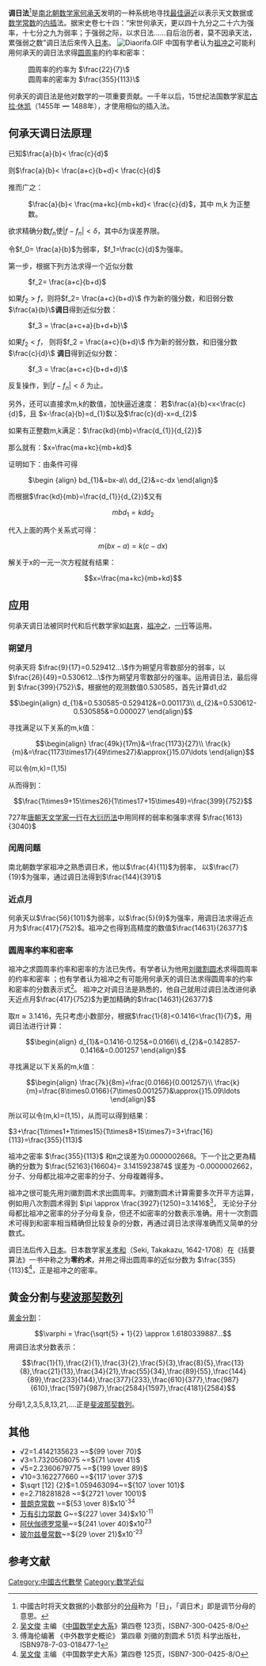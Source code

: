 '''调日法'''<ref>中國古时将天文数据的小数部分的[[分母|分母]]称为「日」，「调日术」即是调节分母的意思。</ref>是[[南北朝|南北朝]][[数学家|数学家]][[何承天_(南朝)|何承天]]发明的一种系统地寻找[[最佳逼近|最佳逼近]]以表示天文数据或[[数学常数|数学常数]]的[[内插|内插]]法。据宋史卷七十四：“宋世何承天，更以四十九分之二十六为强率，十七分之九为弱率；于强弱之际，以求日法……自后治历者，莫不因承天法，累强弱之数”调日法后來传入[[日本|日本]]。
[[File:Diaorifa.GIF|thumb]]
中国有学者认为[[祖冲之|祖冲之]]可能利用何承天的调日法求得[[圆周率|圆周率]]的约率和密率：
:圆周率的约率为 <math> \frac{22}{7}\ </math>
:圆周率的密率为 <math> \frac{355}{113}\ </math>

何承天的调日法是他对数学的一项重要贡献。一千年以后，15世纪法国数学家[[尼古拉·休凯|尼古拉·休凯]]（1455年 ━ 1488年），才使用相似的插入法。

==何承天调日法原理==
已知<math> \frac{a}{b}< \frac{c}{d} </math>

则<math> \frac{a}{b}< \frac{a+c}{b+d}< \frac{c}{d}</math> 

推而广之：
: <math> \frac{a}{b}< \frac{ma+kc}{mb+kd}< \frac{c}{d}</math>，其中 m,k 为正整数。 

欲求精确分数<math>f_n</math>使<math>|f-f_n|<\delta</math>，其中<math>\delta</math>为误差界限。

令<math>f_0= \frac{a}{b} </math>为弱率，<math>f_1=\frac{c}{d} </math>为强率。

第一步，根据下列方法求得一个近似分数

: <math>f_2= \frac{a+c}{b+d} </math> 

如果<math>f_2>f</math>，则将<math>f_2= \frac{a+c}{b+d}\ </math> 作为新的强分数，和旧弱分数 <math>\frac{a}{b}\ </math>'''调日'''得到近似分数：

: <math>f_3 = \frac{a+c+a}{b+d+b}\ </math>

如果<math>f_2<f</math>， 则将<math> f_2 = \frac{a+c}{b+d}\ </math> 作为新的弱分数，和旧强分数 <math> \frac{c}{d}\ </math> '''调日'''得到近似分数：

: <math>f_3 = \frac{a+c+c}{b+d+d}\ </math> 

反复操作，到<math>|f-f_n|<\delta</math> 为止。

另外，还可以直接求m,k的数值，加快逼近速度：
若<math>\frac{a}{b}<x<\frac{c}{d}</math>，且 <math>x-\frac{a}{b}=d_{1}</math>以及<math>\frac{c}{d}-x=d_{2}</math>

如果有正整数m,k满足：<math>\frac{kd}{mb}=\frac{d_{1}}{d_{2}}</math>

那么就有：<math>x=\frac{ma+kc}{mb+kd} </math>

证明如下：由条件可得

: <math>\begin {align}
bd_{1}&=bx-a\\
dd_{2}&=c-dx
\end{align}</math>

而根据<math>\frac{kd}{mb}=\frac{d_{1}}{d_{2}}</math>又有

:<math>mbd_{1}=kdd_{2}</math>

代入上面的两个关系式可得：

:<math>m(bx-a)=k(c-dx)</math>

解关于x的一元一次方程就有结果：
:<math>x=\frac{ma+kc}{mb+kd}</math>

==应用==
何承天调日法被同时代和后代数学家如[[赵爽|赵爽]]，[[祖冲之|祖冲之]]，[[一行|一行]]等运用。
===朔望月===
何承天将 <math> \frac{9}{17}=0.529412...\ </math>作为朔望月零数部分的弱率，以<math> 
\frac{26}{49}=0.530612...\ </math>作为朔望月零数部分的强率。运用调日法，最后得到 <math> \frac{399}{752}\ </math>，根据他的观测数值0.530585，首先计算d1,d2

:<math>\begin{align}
d_{1}&=0.530585-0.529412&=0.001173\\
d_{2}&=0.530612-0.530585&=0.000027
\end{align}
</math>

寻找满足以下关系的m,k值：
:<math>
\begin{align}
\frac{49k}{17m}&=\frac{1173}{27}\\
\frac{k}{m}&=\frac{1173\times17}{49\times27}&\approx{}15.07\ldots
\end{align}
</math>

可以令(m,k)=(1,15)

从而得到：

:<math>\frac{1\times9+15\times26}{1\times17+15\times49}=\frac{399}{752}</math>

727年[[唐朝|唐朝]][[天文学家|天文学家]][[一行|一行]]在[[大衍历法|大衍历法]]中用同样的弱率和强率求得  <math>\frac{1613}{3040}</math>

===闰周问题===
南北朝数学家祖冲之熟悉调日术，他以<math> \frac{4}{11}</math>为弱率， 
以<math> \frac{7}{19}</math>为强率，通过调日法得到<math> \frac{144}{391} </math>

===近点月===
何承天以<math>\frac{56}{101} </math>为弱率，以<math>\frac{5}{9}</math>为强率，用调日法求得近点月为<math>\frac{417}{752} </math>。祖冲之也得到高精度的数值<math>\frac{14631}{26377} </math>

===圆周率约率和密率===
祖冲之求圆周率约率和密率的方法已失传。有学者认为他用[[刘徽割圆术|刘徽割圆术]]求得圆周率的约率和密率 ；也有学者认为祖冲之有可能用何承天的调日法求得圆周率的约率和密率的分数表示式<ref>[[吴文俊|吴文俊]] 主编 《[[中国数学史大系|中国数学史大系]]》第四卷 123页，ISBN7-300-0425-8/O</ref>。 祖冲之对调日法是熟悉的，他自己就用过调日法改进何承天近点月<math> \frac{417}{752} </math>为更加精确的<math>\frac{14631}{26377} </math>

取<math>\pi\approx3.1416</math>，先只考虑小数部分，根据<math>\frac{1}{8}<0.1416<\frac{1}{7}</math>，用调日法进行计算： 
:<math>
\begin{align}
d_{1}&=0.1416-0.125&=0.0166\\
d_{2}&=0.142857-0.1416&=0.001257
\end{align}
</math>

寻找满足以下关系的m,k值：

:<math>
\begin{align}
\frac{7k}{8m}=\frac{0.0166}{0.001257}\\
\frac{k}{m}=\frac{8\times0.0166}{7\times0.001257}&\approx{}15.09\ldots
\end{align}
</math>

所以可以令(m,k)=(1,15)，从而可以得到结果：

<math>3+\frac{1\times1+1\times15}{1\times8+15\times7}=3+\frac{16}{113}=\frac{355}{113}</math>

祖冲之密率 <math>\frac{355}{113}</math> 和π之误差为0.0000002668。下一个{{citation needed}}比之更為精确的分数为 <math>\frac{52163}{16604}= 3.1415923874</math> 误差为 -0.0000002662，分子、分母都比祖冲之密率的分子、分母複雜得多。

祖冲之很可能先用刘徽割圆术求出圆周率。刘徽割圆术计算需要多次开平方运算，例如用八次割圆术得到 <math>\pi \approx \frac{3927}{1250}=3.1416</math><ref>傅海伦编著 《中外数学史概论》 第四章 刘徽的割圆术  51页 科学出版社，ISBN978-7-03-018477-1</ref>， 无论分子分母都比祖冲之密率的分子分母复杂，但还不如密率的分数表示准确。用十一次割圆术可得到和密率相当精确但比较复杂的分数，再通过调日法求得准确而又简单的分数式。

调日法后传入[[日本|日本]]。日本数学家[[关孝和|关孝和]]（Seki, Takakazu, 1642-1708）在《括要算法》一书中称之为'''零约术'''，并用之得出圆周率的近似分数为 <math>  \frac{355}{113}</math><ref>
[[吴文俊|吴文俊]] 主编 《中国数学史大系》第四卷 125页，ISBN7-300-0425-8/O</ref>，正是祖冲之的密率。

==黄金分割与[[斐波那契数列|斐波那契数列]]==
[[黄金分割|黄金分割]]：
:<math>\varphi = \frac{\sqrt{5} + 1}{2} \approx 1.6180339887...</math>
用调日法求分数表示：
:<math>\frac{1}{1},\frac{2}{1},\frac{3}{2},\frac{5}{3},\frac{8}{5},\frac{13}{8},\frac{21}{13},\frac{34}{21},\frac{55}{34},\frac{89}{55},\frac{144}{89},\frac{233}{144},\frac{377}{233},\frac{610}{377},\frac{987}{610},\frac{1597}{987},\frac{2584}{1597},\frac{4181}{2584}</math>

分母1,2,3,5,8,13,21,....正是[[斐波那契数列|斐波那契数列]]。

==其他==
*√2=1.4142135623 ~=<math>{99 \over 70} </math>
*√3=1.7320508075 ~=<math>{71 \over 41} </math>
*√5=2.2360679775 ~=<math>{199 \over 89} </math>
*√10=3.162277660 ~=<math>{117 \over 37} </math>
*<math>\sqrt [12] {2}</math>=1.059463094~=<math>{107 \over 101}</math>
*e=2.718281828 ~=<math>{2721 \over 1001}</math>
*[[普朗克常数|普朗克常数]] ~=<math>{53 \over 8}</math>x10<sup>-34</sup>
*[[万有引力常数|万有引力常数]] G~=<math>{227 \over 34}</math>x10<sup>-11</sup>
*[[阿伏伽德罗常量|阿伏伽德罗常量]]~=<math>{241 \over 40}</math>x10<sup>23</sup>
*[[玻尔兹曼常数|玻尔兹曼常数]]~=<math>{29 \over 21}</math>x10<sup>-23</sup>

==参考文献==
{{Reflist}}

{{中国数学史}}

[[Category:中國古代數學|Category:中國古代數學]]
[[Category:数学近似|Category:数学近似]]